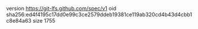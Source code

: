 version https://git-lfs.github.com/spec/v1
oid sha256:ed4f4195c17dd0e99c3ce2579ddeb19381ce119ab320cd4b43d4cbb1c8e84a63
size 1755
